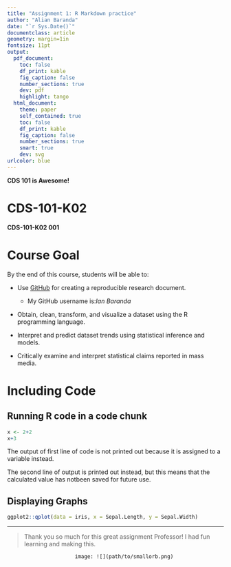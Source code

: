 ```yaml
---
title: "Assignment 1: R Markdown practice"
author: "Alian Baranda"
date: "`r Sys.Date()`"
documentclass: article
geometry: margin=1in
fontsize: 11pt
output:
  pdf_document:
    toc: false
    df_print: kable
    fig_caption: false
    number_sections: true
    dev: pdf
    highlight: tango
  html_document:
    theme: paper
    self_contained: true
    toc: false
    df_print: kable
    fig_caption: false
    number_sections: true
    smart: true
    dev: svg
urlcolor: blue
---
```


<!-- Write your Markdown below this line -->

**CDS 101 is Awesome!**

# **CDS-101-K02**
**CDS-101-K02 001**

# **Course Goal**
By the end of this course, students will be able to:

* Use [GitHub](www.github.com) for creating a reproducible research document.

    - My GitHub username is:*Ian Baranda*
    
* Obtain, clean, transform, and visualize a dataset using the R programming language.

* Interpret and predict dataset trends using statistical inference and models.

* Critically examine and interpret statistical claims reported in mass media.

# **Including Code**

## **Running R code in a code chunk**

```r
x <- 2+2
x+3
```

The output of first line of code is not printed out because it is assigned to a variable instead.

The second line of output is printed out instead, but this means that the calculated value has notbeen saved for future use.

## **Displaying Graphs**

```r
ggplot2::qplot(data = iris, x = Sepal.Length, y = Sepal.Width)
```


***


>Thank you so much for this great assignment Professor! I had fun learning and making this.

                          image: ![](path/to/smallorb.png) 


